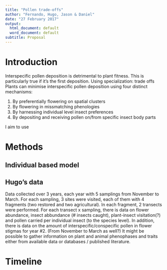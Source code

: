 ```yaml
---
title: "Pollen trade-offs"
author: "Fernando, Hugo, Jason & Daniel"
date: "27 February 2017"
output:
  html_document: default
  word_document: default
subtitle: Proposal
---
```


# Introduction

Interspecific pollen deposition is detrimental to plant fitness. 
This is particularly true if it's the first deposition.
Using specialization: trade offs
Plants can minimise interspecific pollen deposition using four distinct mechanisms:

1. By preferentially flowering on spatial clusters 
2. By flowering in missmatching phenologies
3. By harnessing individual level insect preferences
4. By depositing and receiving pollen on/from specific insect body parts

I aim to use 

# Methods

## Individual based model

## Hugo's data

Data collected over 3 years, each year with 5 samplings from November to March. 
For each sampling, 3 sites were visited, each of them with 4 fragments (two restored and two agricultural). 
In each fragment, 2 transects were performed. 
For each transect x sampling, there is data on flower abundance, insect abbundance (# insects caught), plant-insect visitation(?) and pollen carried per individual insect (to the species level). 
In addition, there is data on the amount of interspecific/conspecific pollen in flower stigmas for year #2. (From November to March as well?)
It might be possible to gather information on plant and animal phenophases and traits either from available data or databases / published literature.

# Timeline